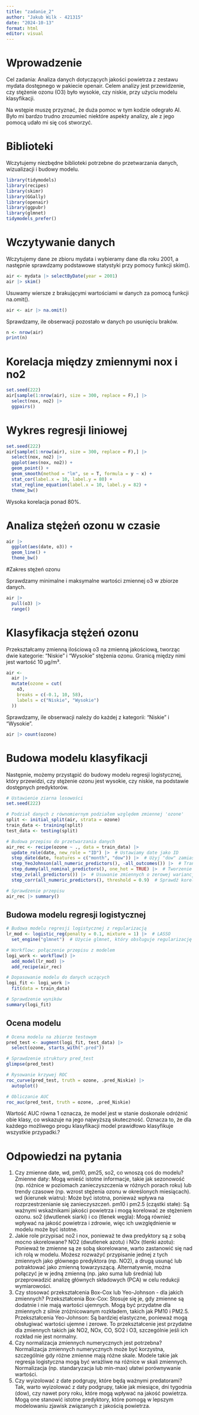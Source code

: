 ```yaml
---
title: "zadanie_2"
author: "Jakub Wilk - 421315"
date: "2024-10-13"
format: html
editor: visual
---
```


# Wprowadzenie

Cel zadania: Analiza danych dotyczących jakości powietrza z zestawu mydata dostępnego w pakiecie openair. Celem analizy jest przewidzenie, czy stężenie ozonu (O3) było wysokie, czy niskie, przy użyciu modelu klasyfikacji.

Na wstępie muszę przyznać, że duża pomoc w tym kodzie odegrało AI. Było mi bardzo trudno zrozumieć niektóre aspekty analizy, ale z jego pomocą udało mi się coś stworzyć.

# Biblioteki

Wczytujemy niezbędne biblioteki potrzebne do przetwarzania danych, wizualizacji i budowy modelu.

```r
library(tidymodels) 
library(recipes)
library(skimr) 
library(GGally) 
library(openair) 
library(ggpubr) 
library(glmnet)
tidymodels_prefer()
```

# Wczytywanie danych

Wczytujemy dane ze zbioru mydata i wybieramy dane dla roku 2001, a następnie sprawdzamy podstawowe statystyki przy pomocy funkcji skim().

```r
air <- mydata |> selectByDate(year = 2001) 
air |> skim()
```

Usuwamy wiersze z brakującymi wartościami w danych za pomocą funkcji na.omit().

```r
air <- air |> na.omit()
```

Sprawdzamy, ile obserwacji pozostało w danych po usunięciu braków.

```r
n <- nrow(air)
print(n)
```


# Korelacja między zmiennymi nox i no2
```r
set.seed(222)
air[sample(1:nrow(air), size = 300, replace = F),] |> 
  select(nox, no2) |> 
  ggpairs()
```


# Wykres regresji liniowej
```r
set.seed(222)
air[sample(1:nrow(air), size = 300, replace = F),] |> 
  select(nox, no2) |> 
  ggplot(aes(nox, no2)) +
  geom_point() +
  geom_smooth(method = "lm", se = T, formula = y ~ x) + 
  stat_cor(label.x = 10, label.y = 80) + 
  stat_regline_equation(label.x = 10, label.y = 82) +
  theme_bw()
```
Wysoka korelacja ponad 80%.

# Analiza stężeń ozonu w czasie
```r
air |>    
  ggplot(aes(date, o3)) +     
  geom_line() +     
  theme_bw()
```

#Zakres stężeń ozonu

Sprawdzamy minimalne i maksymalne wartości zmiennej o3 w zbiorze danych.

```r
air |> 
  pull(o3) |> 
  range()  
```

# Klasyfikacja stężeń ozonu
Przekształcamy zmienną ilościową o3 na zmienną jakościową, tworząc dwie kategorie: "Niskie" i "Wysokie" stężenia ozonu. Granicą między nimi jest wartość 10 µg/m³.

```r
air <-
  air |>
  mutate(ozone = cut(
    o3,
    breaks = c(-0.1, 10, 58),
    labels = c("Niskie", "Wysokie")
  ))

```

Sprawdzamy, ile obserwacji należy do każdej z kategorii: "Niskie" i "Wysokie".

```r
air |> count(ozone)
```


# Budowa modelu klasyfikacji
Następnie, możemy przystąpić do budowy modelu regresji logistycznej, który przewidzi, czy stężenie ozonu jest wysokie, czy niskie, na podstawie dostępnych predyktorów.

```r
# Ustawienie ziarna losowości
set.seed(222)

# Podział danych z równomiernym podziałem względem zmiennej 'ozone'
split <- initial_split(air, strata = ozone)
train_data <- training(split)
test_data <- testing(split)

# Budowa przepisu do przetwarzania danych
air_rec <- recipe(ozone ~ ., data = train_data) |>
  update_role(date, new_role = "ID") |>  # Ustawiamy date jako ID
  step_date(date, features = c("month", "dow")) |>  # Użyj "dow" zamiast "day_of_week"
  step_YeoJohnson(all_numeric_predictors(), -all_outcomes()) |>  # Transformacje Yeo-Johnson dla zmiennych nienormalnych
  step_dummy(all_nominal_predictors(), one_hot = TRUE) |>  # Tworzenie zmiennych fikcyjnych
  step_zv(all_predictors()) |>  # Usuwanie zmiennych o zerowej wariancji
  step_corr(all_numeric_predictors(), threshold = 0.9)  # Sprawdź korelacje

# Sprawdzenie przepisu
air_rec |> summary()
```

## Budowa modelu regresji logistycznej
```r
# Budowa modelu regresji logistycznej z regularizacją
lr_mod <- logistic_reg(penalty = 0.1, mixture = 1) |>  # LASSO
  set_engine("glmnet")  # Użycie glmnet, który obsługuje regularizację

# Workflow: połączenie przepisu z modelem
logi_work <- workflow() |> 
  add_model(lr_mod) |> 
  add_recipe(air_rec)

# Dopasowanie modelu do danych uczących
logi_fit <- logi_work |> 
  fit(data = train_data)

# Sprawdzenie wyników
summary(logi_fit)
```

## Ocena modelu
```r
# Ocena modelu na zbiorze testowym
pred_test <- augment(logi_fit, test_data) |>
  select(ozone, starts_with(".pred")) 

# Sprawdzenie struktury pred_test
glimpse(pred_test)

# Rysowanie krzywej ROC
roc_curve(pred_test, truth = ozone, .pred_Niskie) |> 
  autoplot()

# Obliczanie AUC
roc_auc(pred_test, truth = ozone, .pred_Niskie)
```

Wartość AUC równa 1 oznacza, że model jest w stanie doskonale odróżnić obie klasy, co wskazuje na jego najwyższą skuteczność. Oznacza to, że dla każdego możliwego progu klasyfikacji model prawidłowo klasyfikuje wszystkie przypadki.?


# Odpowiedzi na pytania 
1. Czy zmienne date, wd, pm10, pm25, so2, co wnoszą coś do modelu?
Zmienne daty: Mogą wnieść istotne informacje, takie jak sezonowość (np. różnice w poziomach zanieczyszczenia w różnych porach roku) lub trendy czasowe (np. wzrost stężenia ozonu w określonych miesiącach).
wd (kierunek wiatru): Może być istotna, ponieważ wpływa na rozprzestrzenianie się zanieczyszczeń.
pm10 i pm2.5 (cząstki stałe): Są ważnymi wskaźnikami jakości powietrza i mogą korelować ze stężeniem ozonu.
so2 (dwutlenek siarki) i co (tlenek węgla): Mogą również wpływać na jakość powietrza i zdrowie, więc ich uwzględnienie w modelu może być istotne.
2. Jakie role przypisać no2 i nox, ponieważ te dwa predyktory są z sobą mocno skorelowane?
NO2 (dwutlenek azotu) i NOx (tlenki azotu): Ponieważ te zmienne są ze sobą skorelowane, warto zastanowić się nad ich rolą w modelu. Możesz rozważyć przypisanie jednej z tych zmiennych jako głównego predyktora (np. NO2), a drugą usunąć lub potraktować jako zmienną towarzyszącą. Alternatywnie, można połączyć je w jedną zmienną (np. jako suma lub średnia) lub przeprowadzić analizę głównych składowych (PCA) w celu redukcji wymiarowości.
3. Czy stosować przekształcenia Box-Cox lub Yeo-Johnson - dla jakich zmiennych?
Przekształcenia Box-Cox: Stosuje się je, gdy zmienne są dodatnie i nie mają wartości ujemnych. Mogą być przydatne dla zmiennych z silnie zróżnicowanym rozkładem, takich jak PM10 i PM2.5.
Przekształcenia Yeo-Johnson: Są bardziej elastyczne, ponieważ mogą obsługiwać wartości ujemne i zerowe. To przekształcenie jest przydatne dla zmiennych takich jak NO2, NOx, CO, SO2 i O3, szczególnie jeśli ich rozkład nie jest normalny.
4. Czy normalizacja zmiennych numerycznych jest potrzebna?
Normalizacja zmiennych numerycznych może być korzystna, szczególnie gdy różne zmienne mają różne skale. Modele takie jak regresja logistyczna mogą być wrażliwe na różnice w skali zmiennych. Normalizacja (np. standaryzacja lub min-max) ułatwi porównywanie wartości.
5. Czy wyizolować z date podgrupy, które będą ważnymi predatorami?
Tak, warto wyizolować z daty podgrupy, takie jak miesiące, dni tygodnia (dow), czy nawet pory roku, które mogą wpływać na jakość powietrza. Mogą one stanowić istotne predyktory, które pomogą w lepszym modelowaniu zjawisk związanych z jakością powietrza.
